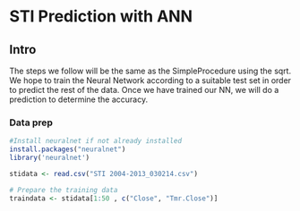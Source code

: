 STI Prediction with ANN
========================================================
Intro
--------
The steps we follow will be the same as the SimpleProcedure using the sqrt. We hope to train the Neural Network according to a suitable test set in order to predict the rest of the data. Once we have trained our NN, we will do a prediction to determine the accuracy.

### Data prep 
```r
#Install neuralnet if not already installed
install.packages("neuralnet")
library('neuralnet')

stidata <- read.csv("STI 2004-2013_030214.csv")

# Prepare the training data
traindata <- stidata[1:50 , c("Close", "Tmr.Close")]


```



